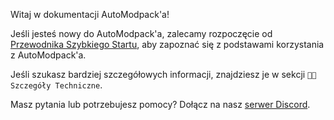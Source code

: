 Witaj w dokumentacji AutoModpack'a!

Jeśli jesteś nowy do AutoModpack'a, zalecamy rozpoczęcie od [Przewodnika Szybkiego Startu](docs/quick-start), aby zapoznać się z podstawami korzystania z AutoModpack'a.

Jeśli szukasz bardziej szczegółowych informacji, znajdziesz je w sekcji `👨‍💻 Szczegóły Techniczne`.

Masz pytania lub potrzebujesz pomocy? Dołącz na nasz [serwer Discord](https://discord.gg/hS6aMyeA9P).